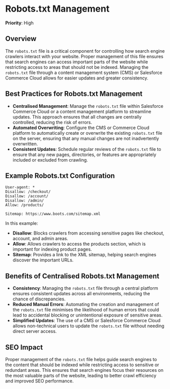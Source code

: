
# Robots.txt Management

**Priority**: High

## Overview

The `robots.txt` file is a critical component for controlling how search engine crawlers interact with your website. Proper management of this file ensures that search engines can access important parts of the website while restricting access to areas that should not be indexed. Managing the `robots.txt` file through a content management system (CMS) or Salesforce Commerce Cloud allows for easier updates and greater consistency.

## Best Practices for Robots.txt Management

- **Centralised Management**: Manage the `robots.txt` file within Salesforce Commerce Cloud or a content management platform to streamline updates. This approach ensures that all changes are centrally controlled, reducing the risk of errors.
- **Automated Overwriting**: Configure the CMS or Commerce Cloud platform to automatically create or overwrite the existing `robots.txt` file on the server, ensuring that any manual changes are not inadvertently overwritten.
- **Consistent Updates**: Schedule regular reviews of the `robots.txt` file to ensure that any new pages, directories, or features are appropriately included or excluded from crawling.

## Example Robots.txt Configuration

```plaintext
User-agent: *
Disallow: /checkout/
Disallow: /account/
Disallow: /admin/
Allow: /products/

Sitemap: https://www.boots.com/sitemap.xml
```

In this example:

- **Disallow**: Blocks crawlers from accessing sensitive pages like checkout, account, and admin areas.
- **Allow**: Allows crawlers to access the products section, which is important for indexing product pages.
- **Sitemap**: Provides a link to the XML sitemap, helping search engines discover the important URLs.

## Benefits of Centralised Robots.txt Management

- **Consistency**: Managing the `robots.txt` file through a central platform ensures consistent updates across all environments, reducing the chance of discrepancies.
- **Reduced Manual Errors**: Automating the creation and management of the `robots.txt` file minimises the likelihood of human errors that could lead to accidental blocking or unintentional exposure of sensitive areas.
- **Simplified Updates**: The use of a CMS or Salesforce Commerce Cloud allows non-technical users to update the `robots.txt` file without needing direct server access.

## SEO Impact

Proper management of the `robots.txt` file helps guide search engines to the content that should be indexed while restricting access to sensitive or redundant areas. This ensures that search engines focus their resources on the most valuable parts of the website, leading to better crawl efficiency and improved SEO performance.
